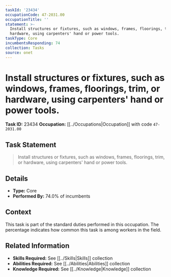 ```yaml
---
taskId: '23434'
occupationCode: 47-2031.00
occupationTitle: ''
statement: >-
  Install structures or fixtures, such as windows, frames, floorings, trim, or
  hardware, using carpenters' hand or power tools.
taskType: Core
incumbentsResponding: 74
collection: Tasks
source: onet
---
```

# Install structures or fixtures, such as windows, frames, floorings, trim, or hardware, using carpenters' hand or power tools.

**Task ID:** 23434
**Occupation:** [[../Occupations|Occupation]] with code `47-2031.00`

## Task Statement

> Install structures or fixtures, such as windows, frames, floorings, trim, or hardware, using carpenters' hand or power tools.

## Details

- **Type:** Core
- **Performed By:** 74.0% of incumbents

## Context

This task is part of the standard duties performed in this occupation. The percentage indicates how common this task is among workers in the field.

## Related Information

- **Skills Required:** See [[../Skills|Skills]] collection
- **Abilities Required:** See [[../Abilities|Abilities]] collection
- **Knowledge Required:** See [[../Knowledge|Knowledge]] collection
